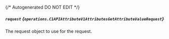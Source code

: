 {/* Autogenerated DO NOT EDIT  */}

##### `request` *{`operations.C1APIAttributeV1AttributesGetAttributeValueRequest`}*
The request object to use for the request.

<Collapsible openLabel={Labels.showProperties} closeLabel={Labels.hideProperties}>
  <C1APIAttributeV1AttributesGetAttributeValueRequest />
</Collapsible>

